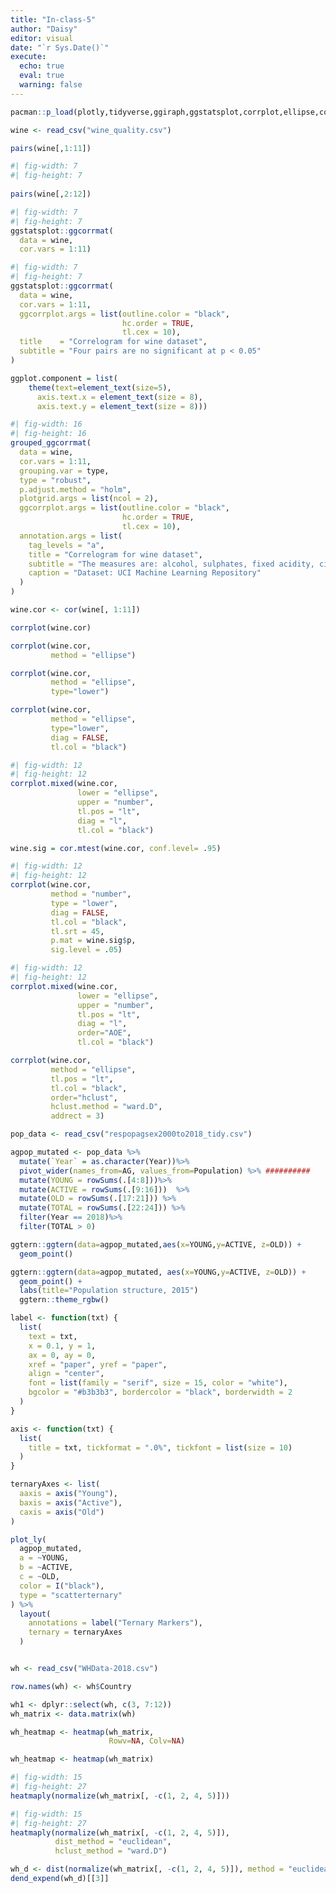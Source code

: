 ```yaml
---
title: "In-class-5"
author: "Daisy"
editor: visual
date: "`r Sys.Date()`"
execute: 
  echo: true  
  eval: true
  warning: false
---
```


```r
pacman::p_load(plotly,tidyverse,ggiraph,ggstatsplot,corrplot,ellipse,corrgram,ggpubr,patchwork,seriation, dendextend, heatmaply)
```

```r
wine <- read_csv("wine_quality.csv")

```

```r
pairs(wine[,1:11])
```

```r
#| fig-width: 7
#| fig-height: 7
 
pairs(wine[,2:12])
```

```r
#| fig-width: 7
#| fig-height: 7
ggstatsplot::ggcorrmat(
  data = wine, 
  cor.vars = 1:11)


```

```r
#| fig-width: 7
#| fig-height: 7
ggstatsplot::ggcorrmat(
  data = wine, 
  cor.vars = 1:11,
  ggcorrplot.args = list(outline.color = "black", 
                         hc.order = TRUE,
                         tl.cex = 10),
  title    = "Correlogram for wine dataset",
  subtitle = "Four pairs are no significant at p < 0.05"
)


```

```r
ggplot.component = list(
    theme(text=element_text(size=5),
      axis.text.x = element_text(size = 8),
      axis.text.y = element_text(size = 8)))
```

```r
#| fig-width: 16
#| fig-height: 16
grouped_ggcorrmat(
  data = wine,
  cor.vars = 1:11,
  grouping.var = type,
  type = "robust",
  p.adjust.method = "holm",
  plotgrid.args = list(ncol = 2),
  ggcorrplot.args = list(outline.color = "black", 
                         hc.order = TRUE,
                         tl.cex = 10),
  annotation.args = list(
    tag_levels = "a",
    title = "Correlogram for wine dataset",
    subtitle = "The measures are: alcohol, sulphates, fixed acidity, citric acid, chlorides, residual sugar, density, free sulfur dioxide and volatile acidity",
    caption = "Dataset: UCI Machine Learning Repository"
  )
)
```

```r
wine.cor <- cor(wine[, 1:11])
```

```r
corrplot(wine.cor)
```

```r
corrplot(wine.cor, 
         method = "ellipse") 
```

```r
corrplot(wine.cor, 
         method = "ellipse", 
         type="lower")
```

```r
corrplot(wine.cor, 
         method = "ellipse", 
         type="lower",
         diag = FALSE,
         tl.col = "black")
```

```r
#| fig-width: 12
#| fig-height: 12
corrplot.mixed(wine.cor, 
               lower = "ellipse", 
               upper = "number",
               tl.pos = "lt",
               diag = "l",
               tl.col = "black")
```

```r
wine.sig = cor.mtest(wine.cor, conf.level= .95)
```

```r
#| fig-width: 12
#| fig-height: 12
corrplot(wine.cor,
         method = "number",
         type = "lower",
         diag = FALSE,
         tl.col = "black",
         tl.srt = 45,
         p.mat = wine.sig$p,
         sig.level = .05)
```

```r
#| fig-width: 12
#| fig-height: 12
corrplot.mixed(wine.cor, 
               lower = "ellipse", 
               upper = "number",
               tl.pos = "lt",
               diag = "l",
               order="AOE",
               tl.col = "black")
```

```r
corrplot(wine.cor, 
         method = "ellipse", 
         tl.pos = "lt",
         tl.col = "black",
         order="hclust",
         hclust.method = "ward.D",
         addrect = 3)
```

```r
pop_data <- read_csv("respopagsex2000to2018_tidy.csv") 
```

```r
agpop_mutated <- pop_data %>%
  mutate(`Year` = as.character(Year))%>%
  pivot_wider(names_from=AG, values_from=Population) %>% ##########
  mutate(YOUNG = rowSums(.[4:8]))%>%
  mutate(ACTIVE = rowSums(.[9:16]))  %>%
  mutate(OLD = rowSums(.[17:21])) %>%
  mutate(TOTAL = rowSums(.[22:24])) %>%
  filter(Year == 2018)%>%
  filter(TOTAL > 0)
```

```r
ggtern::ggtern(data=agpop_mutated,aes(x=YOUNG,y=ACTIVE, z=OLD)) +
  geom_point()
```

```r
ggtern::ggtern(data=agpop_mutated, aes(x=YOUNG,y=ACTIVE, z=OLD)) +
  geom_point() +
  labs(title="Population structure, 2015") 
  ggtern::theme_rgbw()
```

```r
label <- function(txt) {
  list(
    text = txt, 
    x = 0.1, y = 1,
    ax = 0, ay = 0,
    xref = "paper", yref = "paper", 
    align = "center",
    font = list(family = "serif", size = 15, color = "white"),
    bgcolor = "#b3b3b3", bordercolor = "black", borderwidth = 2
  )
}

axis <- function(txt) {
  list(
    title = txt, tickformat = ".0%", tickfont = list(size = 10)
  )
}

ternaryAxes <- list(
  aaxis = axis("Young"), 
  baxis = axis("Active"), 
  caxis = axis("Old")
)

plot_ly(
  agpop_mutated, 
  a = ~YOUNG, 
  b = ~ACTIVE, 
  c = ~OLD, 
  color = I("black"), 
  type = "scatterternary"
) %>%
  layout(
    annotations = label("Ternary Markers"), 
    ternary = ternaryAxes
  )
```

```r

```

```r
wh <- read_csv("WHData-2018.csv")
```

```r
row.names(wh) <- wh$Country
```

```r
wh1 <- dplyr::select(wh, c(3, 7:12))
wh_matrix <- data.matrix(wh)
```

```r
wh_heatmap <- heatmap(wh_matrix,
                      Rowv=NA, Colv=NA)
```

```r
wh_heatmap <- heatmap(wh_matrix)
```

```r
#| fig-width: 15
#| fig-height: 27
heatmaply(normalize(wh_matrix[, -c(1, 2, 4, 5)]))
```

```r
#| fig-width: 15
#| fig-height: 27
heatmaply(normalize(wh_matrix[, -c(1, 2, 4, 5)]),
          dist_method = "euclidean",
          hclust_method = "ward.D")
```

```r
wh_d <- dist(normalize(wh_matrix[, -c(1, 2, 4, 5)]), method = "euclidean")
dend_expend(wh_d)[[3]]
```

```r

```

